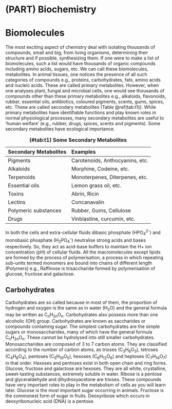 # (PART) Biochemistry {.unnumbered}

# Biomolecules

The most exciting aspect of chemistry deal with isolating thousands of compounds, small and big, from living organisms, determining their structure and if possible, synthesizing them. If one were to make a list of biomolecules, such a list would have thousands of organic compounds including amino acids, sugars, etc. We can call these biomolecules, metabolites. In animal tissues, one notices the presence of all such categories of compounds e.g., proteins, carbohydrates, fats, amino acids and nucleic acids. These are called primary metabolites. However, when one analyses plant, fungal and microbial cells, one would see thousands of compounds other than these primary metabolites e.g., alkaloids, flavonoids, rubber, essential oils, antibiotics, coloured pigments, scents, gums, spices, etc. These are called secondary metabolites (Table \@ref(tab:t1)). While primary metabolites have identifiable functions and play known roles in normal physiological processes, many secondary metabolites are useful to 'human welfare' (e.g., rubber, drugs, spices, scents and pigments). Some secondary metabolites have ecological importance.

| Secondary Metabolites | Examples                        |
|:----------------------|:--------------------------------|
| Pigments              | Carotenoids, Anthocyanins, etc. |
| Alkaloids             | Morphine, Codeine, etc.         |
| Terpenoids            | Monoterpenes, Diterpenes, etc.  |
| Essential oils        | Lemon grass oil, etc.           |
| Toxins                | Abrin, Ricin                    |
| Lectins               | Concanavalin                    |
| Polymeric substances  | Rubber, Gums, Cellulose         |
| Drugs                 | Vinblastine, curcumin, etc.     |

: **(\#tab:t1) Some Secondary Metabolites**

In both the cells and extra-cellular fluids dibasic phosphate (HPO~4~^2-^) and monobasic phosphate (H~2~PO~4~^--^) neutralise strong acids and bases respectively. So, they act as acid-base buffers to maintain the H+ ion concentration (pH) of cellular fluids. All the macromolecules except lipids are formed by the process of polymerisation, a process in which repeating sub-units termed monomers are bound into chains of different length (Polymers) e.g., Raffinose is trisaccharide formed by polymerisation of glucose, fructose and galactose.

## Carbohydrates

Carbohydrates are so called because in most of them, the proportion of hydrogen and oxygen is the same as in water (H~2~O) and the general formula may be written as C~n~H~2n~O~n~. Carbohydrates also possess more than one alcoholic (OH) group. 
Carbohydrates are known as saccharides or compounds containing sugar. The simplest carbohydrates are the simple sugars or monosaccharides, many of which have the general formula C~n~H~2n~O~n~. These cannot be hydrolysed into still smaller carbohydrates. Monosaccharides are composed of 3 to 7 carbon atoms. They are classified according to the number of carbon atoms, as trioses (C~3~H~6~O~3~), tetroses (C~4~H~8~O~4~), pentoses (C~5~H~10~O~5~), hexoses (C~6~H~12~O~6~) and heptoses (C~7~H~14~O~7~) in that order. Hexoses and pentoses exist in both open chain and ring forms. Glucose, fructose and galactose are hexoses. They are all white, crystalline, sweet-tasting substances, extremely soluble in water. Ribose is a pentose and glyceraldehyde and dihydroxyacetone are trioses. These compounds have very important roles to play in the metabolism of cells as you will learn later. Glucose is the most important sugar occurring in animals.  Fructose is the commonest form of sugar in fruits.  Deoxyribose which occurs in deoxyribonucleic acid (DNA) is a pentose.

